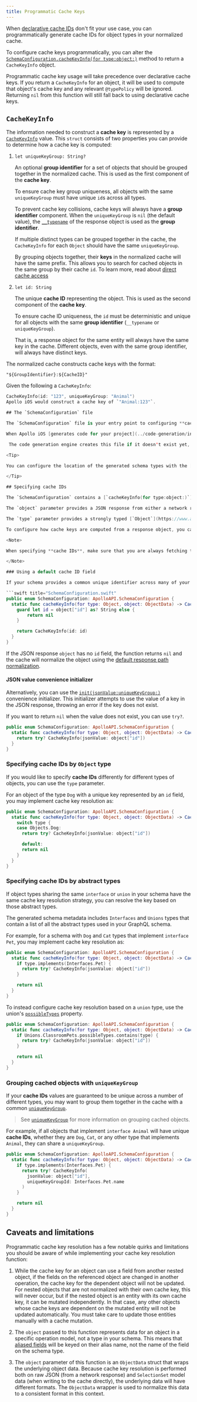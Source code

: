 ```yaml
---
title: Programmatic Cache Keys
---
```


When [declarative cache IDs](./cache-key-resolution) don't fit your use case, you can programmatically generate cache IDs for object types in your normalized cache.

To configure cache keys programmatically, you can alter the [`SchemaConfiguration.cacheKeyInfo(for type:object:)`](https://www.apollographql.com/docs/ios/docc/documentation/apolloapi/schemaconfiguration/cachekeyinfo(for:object:)) method to return a `CacheKeyInfo` object.

<Note>

Programmatic cache key usage will take precedence over declarative cache keys. If you return a `CacheKeyInfo` for an object, it will be used to compute that object's cache key and any relevant `@typePolicy` will be ignored. Returning `nil` from this function will still fall back to using declarative cache keys.

</Note>

## `CacheKeyInfo`

The information needed to construct a **cache key** is represented by a [`CacheKeyInfo`](https://www.apollographql.com/docs/ios/docc/documentation/apolloapi/cachekeyinfo) value. This `struct` consists of two properties you can provide to determine how a cache key is computed:

1. `let uniqueKeyGroup: String?`

    An optional **group identifier** for a set of objects that should be grouped together in the normalized cache. This is used as the first component of the **cache key**.

    <Caution>

    To ensure cache key group uniqueness, all objects with the same `uniqueKeyGroup` must have unique `id`s across all types.

    </Caution >

    To prevent cache key collisions, cache keys will always have a **group identifier** component. When the `uniqueKeyGroup` is `nil` (the default value), the [`__typename`](https://spec.graphql.org/draft/#sec-Type-Name-Introspection) of the response object is used as the **group identifier**.

    If multiple distinct types can be grouped together in the cache, the `CacheKeyInfo` for each `Object` should have the same `uniqueKeyGroup`.

    <Tip>

    By grouping objects together, their **keys** in the normalized cache will have the same prefix. This allows you to search for cached objects in the same group by their cache `id`. To learn more, read about [direct cache access](./cache-transactions)

    </Tip>

2. `let id: String`

    The unique **cache ID** representing the object. This is used as the second component of the **cache key**.

    <Caution>

    To ensure cache ID uniqueness, the `id` must be deterministic and unique for all objects with the same **group identifier** (`__typename` or `uniqueKeyGroup`).

    That is, a response object for the same entity will always have the same key in the cache.  Different objects, even with the same group identifier, will always have distinct keys.

    </Caution>

The normalized cache constructs cache keys with the format:

`"${GroupIdentifier}:${CacheID}"`

Given the following a `CacheKeyInfo`:
```swift showLineNumbers=false
CacheKeyInfo(id: "123", uniqueKeyGroup: "Animal")
Apollo iOS would construct a cache key of `"Animal:123"`.

## The `SchemaConfiguration` file

The `SchemaConfiguration` file is your entry point to configuring **cache keys** for the types in your schema.

When Apollo iOS [generates code for your project](../code-generation/introduction), it will generate a set of metadata types representing the GraphQL schema for your application. One of these files is named `SchemaConfiguration.swift`.

 The code generation engine creates this file if it doesn't exist yet, but never overwrites an existing `SchemaConfiguration.swift` file. This means you can edit your schema configuration without those changes being overwritten on subsequent code generation runs.

<Tip>

You can configure the location of the generated schema types with the [`output.schemaTypes` option in your code generation configuration](./../code-generation/codegen-configuration).

</Tip>

## Specifying cache IDs

The `SchemaConfiguration` contains a [`cacheKeyInfo(for type:object:)`](https://www.apollographql.com/docs/ios/docc/documentation/apolloapi/schemaconfiguration/cachekeyinfo(for:object:)) function. This function provides you a JSON response `object` and the concrete `type` of the object represented by the response.

The `object` parameter provides a JSON response from either a network request or a cache hit.

The `type` parameter provides a strongly typed [`Object`](https://www.apollographql.com/docs/ios/docc/documentation/apolloapi/object) type. This is a generated metadata type representing a concrete `type` in your GraphQL schema.

To configure how cache keys are computed from a response object, you can create and return [`CacheKeyInfo`](#cachekeyinfo) values from your implementation of [`cacheKeyInfo(for:object:)`](https://www.apollographql.com/docs/ios/docc/documentation/apolloapi/schemaconfiguration/cachekeyinfo(for:object:)).

<Note>

When specifying **cache IDs**, make sure that you are always fetching the fields used to construct those IDs in your operations. Any response objects that don't contain the **cache ID** fields will not be able to be [merged via cache normalization](./introduction#normalizing-responses).

</Note>

### Using a default cache ID field

If your schema provides a common unique identifier across many of your objects types, you may want to use that field as the **cache ID** by default.

```swift title="SchemaConfiguration.swift"
public enum SchemaConfiguration: ApolloAPI.SchemaConfiguration {
  static func cacheKeyInfo(for type: Object, object: ObjectData) -> CacheKeyInfo? {
    guard let id = object["id"] as? String else {
        return nil
    }

    return CacheKeyInfo(id: id)
  }
}
```

If the JSON response `object` has no `id` field, the function returns `nil` and the cache will normalize the object using the [default response path normalization](./introduction#normalizing-responses).

#### JSON value convenience initializer

Alternatively, you can use the [`init(jsonValue:uniqueKeyGroup:)`](https://www.apollographql.com/docs/ios/docc/documentation/apolloapi/cachekeyinfo/init(jsonvalue:uniquekeygroup:)) convenience initializer. This initializer attempts to use the value of a key in the JSON response, throwing an error if the key does not exist.

If you want to return `nil` when the value does not exist, you can use `try?`.

```swift title="SchemaConfiguration.swift"
public enum SchemaConfiguration: ApolloAPI.SchemaConfiguration {
  static func cacheKeyInfo(for type: Object, object: ObjectData) -> CacheKeyInfo? {
    return try? CacheKeyInfo(jsonValue: object["id"])
  }
}
```

### Specifying cache IDs by `Object` type

If you would like to specify **cache IDs** differently for different types of objects, you can use the `type` parameter.

For an object of the type `Dog` with a unique key represented by an `id` field, you may implement cache key resolution as:

```swift title="SchemaConfiguration.swift"
public enum SchemaConfiguration: ApolloAPI.SchemaConfiguration {
  static func cacheKeyInfo(for type: Object, object: ObjectData) -> CacheKeyInfo? {
    switch type {
    case Objects.Dog:
      return try? CacheKeyInfo(jsonValue: object["id"])

      default:
      return nil
    }
  }
}
```

### Specifying cache IDs by abstract types

If object types sharing the same `interface` or `union` in your schema have the same cache key resolution strategy, you can resolve the key based on those abstract types.

The generated schema metadata includes `Interfaces` and `Unions` types that contain a list of all the abstract types used in your GraphQL schema.

For example, for a schema with `Dog` and `Cat` types that implement `interface Pet`, you may implement cache key resolution as:

```swift title="SchemaConfiguration.swift"
public enum SchemaConfiguration: ApolloAPI.SchemaConfiguration {
  static func cacheKeyInfo(for type: Object, object: ObjectData) -> CacheKeyInfo? {
    if type.implements(Interfaces.Pet) {
      return try? CacheKeyInfo(jsonValue: object["id"])
    }

    return nil
  }
}
```

To instead configure cache key resolution based on a `union` type, use the union's [`possibleTypes`](https://www.apollographql.com/docs/ios/docc/documentation/apolloapi/union/possibletypes) property.

```swift title="SchemaConfiguration.swift"
public enum SchemaConfiguration: ApolloAPI.SchemaConfiguration {
  static func cacheKeyInfo(for type: Object, object: ObjectData) -> CacheKeyInfo? {
    if Unions.ClassroomPets.possibleTypes.contains(type) {
      return try? CacheKeyInfo(jsonValue: object["id"])
    }

    return nil
  }
}
```

### Grouping cached objects with `uniqueKeyGroup`

If your **cache IDs** values are guaranteed to be unique across a number of different types, you may want to group them together in the cache with a common [`uniqueKeyGroup`](#cachekeyinfo).

> See [`uniqueKeyGroup`](#cachekeyinfo) for more information on grouping cached objects.

For example, if all objects that implement `interface Animal` will have unique **cache IDs**, whether they are `Dog`, `Cat`, or any other type that implements `Animal`, they can share a `uniqueKeyGroup`.

```swift title="SchemaConfiguration.swift"
public enum SchemaConfiguration: ApolloAPI.SchemaConfiguration {
  static func cacheKeyInfo(for type: Object, object: ObjectData) -> CacheKeyInfo? {
    if type.implements(Interfaces.Pet) {
      return try? CacheKeyInfo(
        jsonValue: object["id"],
        uniqueKeyGroupId: Interfaces.Pet.name
      )
    }

    return nil
  }
}
```

## Caveats and limitations

Programmatic cache key resolution has a few notable quirks and limitations you should be aware of while implementing your cache key resolution function:

1. While the cache key for an object can use a field from another nested object, if the fields on the referenced object are changed in another operation, the cache key for the dependent object will not be updated. For nested objects that are not normalized with their own cache key, this will never occur, but if the nested object is an entity with its own cache key, it can be mutated independently. In that case, any other objects whose cache keys are dependent on the mutated entity will not be updated automatically. You must take care to update those entities manually with a cache mutation.

2. The `object` passed to this function represents data for an object in a specific operation model, not a type in your schema. This means that [aliased fields](https://spec.graphql.org/draft/#sec-Field-Alias) will be keyed on their alias name, not the name of the field on the schema type.

3. The `object` parameter of this function is an ``ObjectData`` struct that wraps the underlying object data. Because cache key resolution is performed both on raw JSON (from a network response) and `SelectionSet` model data (when writing to the cache directly), the underlying data will have different formats. The ``ObjectData`` wrapper is used to normalize this data to a consistent format in this context.